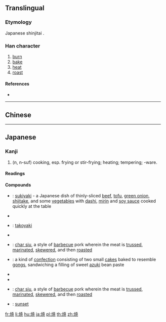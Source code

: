 {{character info/new}}
{{also|燒|烧}}
==Translingual==
{{Han simplified forms|燒|焼|烧}}

===Etymology===
Japanese shinjitai {{Han simp|燒|f=堯|t=尭}}.

===Han character===
{{Han char|rn=86|rad=火|as=08|sn=12|four=|canj=FJTU|ids=⿰火尭}}

# [[burn]]
# [[bake]]
# [[heat]]
# [[roast]]

====References====
* {{Han ref|kx=0675.191|dkj=19166|hdz=32208.041|uh=713C|ud=28988}}

----

==Chinese==
{{zh-see|燒|v}}

----

==Japanese==

===Kanji===
{{ja-kanji|grade=4|rs=火08|style=s|kyu=燒}}

# (n, n-suf) cooking, esp. frying or stir-frying; heating; tempering; -ware.

====Readings====
{{ja-readings|goon=[[しょう]] (shō)|kanon=[[しょう]] (shō)|kun=[[やく]] (yaku), [[やき]] (yaki)}}

====Compounds====
{{der-top|Compounds}}
* {{ja-r|鋤焼き|すきやき}}: [[sukiyaki]] - a Japanese dish of thinly-sliced [[beef]], [[tofu]], [[green onion]], [[shiitake]], and some [[vegetable]]s with [[dashi]], [[mirin]] and [[soy sauce]] cooked quickly at the table
* {{ja-r|鯛焼き|たいやき}}
* {{ja-r|蛸焼き|たこやき}}: [[takoyaki]]
* {{ja-r|卵焼き|たまごやき}}
* {{ja-r|叉焼|チャーシュー}}: [[char siu]], a style of [[barbecue]] pork wherein the meat is [[truss]]ed, [[marinate]]d, [[skewer]]ed, and then [[roast]]ed
* {{ja-r|銅鑼焼き|どらやき}}: a kind of [[confection]] consisting of two small [[cake]]s baked to resemble [[gong]]s, sandwiching a filling of sweet [[azuki]] bean paste
* {{ja-r|焼き鳥|やきとり}}
* {{ja-r|焼き肉|やきにく}}
* {{ja-r|焼き豚|やきぶた}}: [[char siu]], a style of [[barbecue]] pork wherein the meat is [[truss]]ed, [[marinate]]d, [[skewer]]ed, and then [[roast]]ed
* {{ja-r|夕焼け|ゆうやけ}}: [[sunset]]
{{der-bottom}}

[[fr:焼]]
[[li:焼]]
[[hu:焼]]
[[ja:焼]]
[[pl:焼]]
[[th:焼]]
[[zh:焼]]